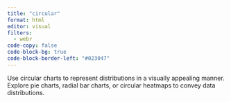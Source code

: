 ```yaml
---
title: "circular"
format: html
editor: visual
filters:
  - webr
code-copy: false
code-block-bg: true
code-block-border-left: "#023047"
---
```


Use circular charts to represent distributions in a visually appealing manner. Explore pie charts, radial bar charts, or circular heatmaps to convey data distributions.
